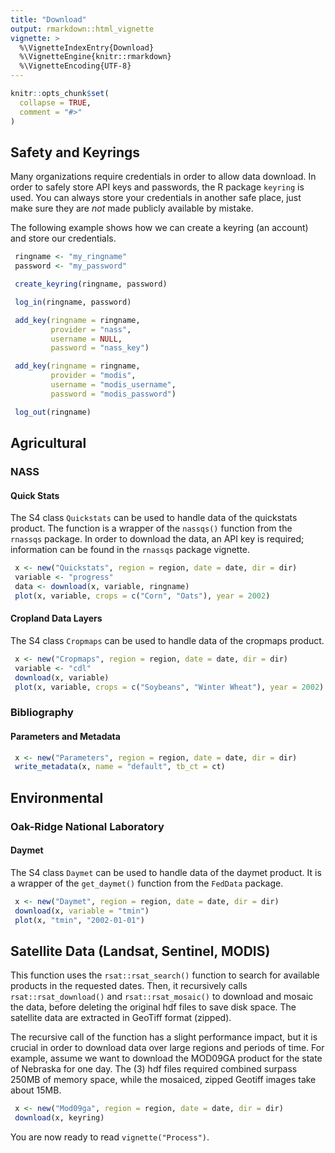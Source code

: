 ```yaml
---
title: "Download"
output: rmarkdown::html_vignette
vignette: >
  %\VignetteIndexEntry{Download}
  %\VignetteEngine{knitr::rmarkdown}
  %\VignetteEncoding{UTF-8}
---
```


```r
knitr::opts_chunk$set(
  collapse = TRUE,
  comment = "#>"
)
```

## Safety and Keyrings

Many organizations require credentials in order to allow data download. In order to safely store API keys and passwords, the R package `keyring` is used. You can always store your credentials in another safe place, just make sure they are *not* made publicly available by mistake.

The following example shows how we can create a keyring (an account) and store our credentials.

```r
 ringname <- "my_ringname"
 password <- "my_password"

 create_keyring(ringname, password)

 log_in(ringname, password)

 add_key(ringname = ringname,
         provider = "nass",
         username = NULL,
         password = "nass_key")

 add_key(ringname = ringname,
         provider = "modis",
         username = "modis_username",
         password = "modis_password")

 log_out(ringname)
```

## Agricultural

### NASS

#### Quick Stats

The S4 class `Quickstats` can be used to handle data of the quickstats product. The function is a wrapper of the `nassqs()` function from the `rnassqs` package. In order to download the data, an API key is required; information can be found in the `rnassqs` package vignette.

```r
 x <- new("Quickstats", region = region, date = date, dir = dir)
 variable <- "progress"
 data <- download(x, variable, ringname)
 plot(x, variable, crops = c("Corn", "Oats"), year = 2002)
```

#### Cropland Data Layers

The S4 class `Cropmaps` can be used to handle data of the cropmaps product. 

```r
 x <- new("Cropmaps", region = region, date = date, dir = dir)
 variable <- "cdl"
 download(x, variable)
 plot(x, variable, crops = c("Soybeans", "Winter Wheat"), year = 2002)
```

### Bibliography

#### Parameters and Metadata

```r
 x <- new("Parameters", region = region, date = date, dir = dir)
 write_metadata(x, name = "default", tb_ct = ct)
```

## Environmental

### Oak-Ridge National Laboratory 

#### Daymet

The S4 class `Daymet` can be used to handle data of the daymet product. It is a wrapper of the `get_daymet()` function from the `FedData` package. 

```r
 x <- new("Daymet", region = region, date = date, dir = dir)
 download(x, variable = "tmin")
 plot(x, "tmin", "2002-01-01")
```

## Satellite Data (Landsat, Sentinel, MODIS)

This function uses the `rsat::rsat_search()` function to search for available products in the requested dates. Then, it recursively calls `rsat::rsat_download()` and `rsat::rsat_mosaic()` to download and mosaic the data, before deleting the original hdf files to save disk space. The satellite data are extracted in GeoTiff format (zipped).

The recursive call of the function has a slight performance impact, but it is crucial in order to download data over large regions and periods of time. For example, assume we want to download the MOD09GA product for the state of Nebraska for one day. The (3) hdf files required combined surpass 250MB of memory space, while the mosaiced, zipped Geotiff images take about 15MB.

```r
 x <- new("Mod09ga", region = region, date = date, dir = dir)
 download(x, keyring)
```

You are now ready to read `vignette("Process")`.
